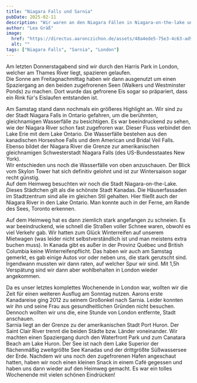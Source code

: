 ```yaml
---
title: "Niagara Falls und Sarnia"
pubDate: 2025-02-11
description: "Wir waren an den Niagara Fällen in Niagara-on-the-lake und in Sarnia."
author: "Lea Gräß"
image:
  href: "https://directus.aaronczichon.de/assets/48a4ede5-75e3-4c63-ad9f-6a3af0ddbe7d.jpg?quality=70&width=1600"
  alt: ""
tags: ["Niagara Falls", "Sarnia", "London"]
---
```



Am letzten Donnerstagabend sind wir durch den Harris Park in London, welcher am Thames River liegt, spazieren gelaufen.    
Die Sonne am Freitagnachmittag haben wir dann ausgenutzt um einen Spaziergang an den beiden zugefrorenen Seen (Walkers und Westminster Ponds) zu machen. Dort wurde das gefrorene Eis sogar so präpariert, dass ein Rink für's Eislaufen entstanden ist.

<DirectusImage assetId="15b0b8d1-745a-4ec7-8b27-94dfa8925557.jpg" />
 
Am Samstag stand dann nochmals ein größeres Highlight an. Wir sind zu der Stadt Niagara Falls in Ontario gefahren, um die berühmten, gleichnamigen Wasserfälle zu besichtigen. Es war beeindruckend zu sehen, wie der Niagara River schon fast zugefroren war. Dieser Fluss verbindet den Lake Erie mit dem Lake Ontario. Die Wasserfälle bestehen aus den kanadischen Horseshoe Falls und dem American und Bridal Veil Falls. Ebenso bildet der Niagara River die Grenze zur amerikanischen gleichnamigen Schwesterstadt Niagara Falls (des US-Bundesstaates New York).    
Wir entschieden uns noch die Wasserfälle von oben anzuschauen. Der Blick vom Skylon Tower hat sich definitiv gelohnt und ist zur Wintersaison sogar recht günstig.    
Auf dem Heimweg besuchten wir noch die Stadt Niagara-on-the-Lake. Dieses Städtchen gilt als die schönste Stadt Kanadas. Die Häuserfassaden im Stadtzentrum sind alle im gleichen Stil gehalten. Hier fließt auch der Niagara River in den Lake Ontario. Man konnte auch in der Ferne, am Rande des Sees, Toronto erkennen.

Auf dem Heimweg hat es dann ziemlich stark angefangen zu schneien. Es war beeindruckend, wie schnell die Straßen voller Schnee waren, obwohl es viel Verkehr gab. Wir hatten zum Glück Winterreifen auf unserem Mietwagen (was leider nicht selbstverständlich ist und man meistens extra buchen muss). In Kanada gibt es außer in der Provinz Québec und British Columbia keine Winterreifenpflicht. Das haben wir auch am Samstag gemerkt, es gab einige Autos vor oder neben uns, die stark gerutscht sind. Irgendwann mussten wir dann raten, auf welcher Spur wir sind. Mit 1,5h Verspätung sind wir dann aber wohlbehalten in London wieder angekommen. 

<DirectusGallery folderName="60 Niagara Falls and Sarnia" />

Da es unser letztes komplettes Wochenende in London war, wollten wir die Zeit für einen weiteren Ausflug am Sonntag nutzen. Aarons erste Kanadareise ging 2012 zu seinem Großonkel nach Sarnia. Leider konnten wir ihn und seine Frau aus gesundheitlichen Gründen nicht besuchen. Dennoch wollten wir uns die, eine Stunde von London entfernte, Stadt anschauen.    
Sarnia liegt an der Grenze zu der amerikanischen Stadt Port Huron. Der Saint Clair River trennt die beiden Städte bzw. Länder voneinander. Wir machten einen Spaziergang durch den Waterfront Park und zum Canatara Beach am Lake Huron. Der See ist nach dem Lake Superior der flächenmäßig zweitgrößte See Kanadas und der drittgrößte Süßwassersee der Erde. Nachdem wir uns noch den zugefrorenen Hafen angeschaut hatten, haben wir noch einen kleinen Snack in einem Café gegessen und haben uns dann wieder auf den Heimweg gemacht. Es war ein tolles Wochenende mit vielen schönen Eindrücken! 
